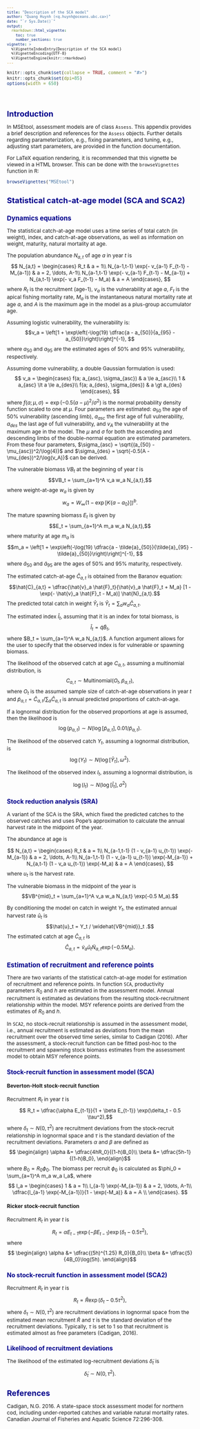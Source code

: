 ```yaml
---
title: "Description of the SCA model"
author: "Quang Huynh (<q.huynh@oceans.ubc.ca>)"
date: "`r Sys.Date()`"
output:
  rmarkdown::html_vignette:
    toc: true
    number_sections: true
vignette: >
  %\VignetteIndexEntry{Description of the SCA model}
  %\VignetteEncoding{UTF-8}
  %\VignetteEngine{knitr::rmarkdown}
---
```

<script type="text/x-mathjax-config">
  MathJax.Hub.Config({ TeX: { equationNumbers: {autoNumber: "all"} } });
</script>

<style type="text/css">

body{ /* Normal  */
   font-size: 12px;
}
td {  /* Table  */
   font-size: 8px;
}
h1 { /* Header 1 */
 font-size: 18px;
 color: DarkBlue;
}
h2 { /* Header 2 */
 font-size: 15px;
 color: DarkBlue;
}
h3 { /* Header 3 */
 font-size: 14px;
 color: DarkBlue;
}
code.r{ /* Code block */
  font-size: 10px;
}
pre { /* Code block */
  font-size: 10px
}
</style>


```r
knitr::opts_chunk$set(collapse = TRUE, comment = "#>")
knitr::opts_chunk$set(dpi=85)
options(width = 650)
```

<br>

# Introduction

In MSEtool, assessment models are of class `Assess`. This appendix provides a brief description and references for the `Assess` objects. Further details regarding parameterization, e.g., fixing parameters, and tuning, e.g., adjusting start parameters, are provided in the function documentation.

For LaTeX equation rendering, it is recommended that this vignette be viewed in a HTML browser. This can be done with the `browseVignettes` function in R:

```r
browseVignettes("MSEtool")
```

# Statistical catch-at-age model (SCA and SCA2)
## Dynamics equations
The statistical catch-at-age model uses a time series of total catch (in weight), index, and catch-at-age observations, as well as information on weight, maturity, natural mortality at age.

The population abundance $N_{a,t}$ of age $a$ in year $t$ is
$$ N_{a,t} =
\begin{cases}
      R_t & a = 1\\
      N_{a-1,t-1} \exp(- v_{a-1} F_{t-1} - M_{a-1}) & a = 2, \ldots, A-1\\
      N_{a-1,t-1} \exp(- v_{a-1} F_{t-1} - M_{a-1}) + N_{a,t-1} \exp(- v_a F_{t-1} - M_a) & a = A
\end{cases},
$$
where $R_t$ is the recruitment (age-1), $v_a$ is the vulnerability at age $a$, $F_t$ is the apical fishing mortality rate, $M_a$ is the instantaneous natural mortality rate at age $a$, and $A$ is the maximum age in the model as a plus-group accumulator age.

Assuming logistic vulnerability, the vulnerability is:
$$v_a = \left[1 + \exp\left(-\log(19) \dfrac{a - a_{50}}{a_{95} - a_{50}}\right)\right]^{-1}, $$
where $a_{50}$ and $a_{95}$ are the estimated ages of 50% and 95% vulnerability, respectively.

Assuming dome vulnerability, a double Gaussian formulation is used:
$$ v_a =
\begin{cases}
      f(a; a_{asc}, \sigma_{asc}) & a \le a_{asc}\\
      1 & a_{asc} \lt a \le a_{des}\\
      f(a; a_{des}, \sigma_{des}) & a \gt a_{des}
\end{cases},
$$
where $f(a; \mu, \sigma) = \exp(-0.5 (a - \mu)^2/\sigma^2)$ is the normal probability density function scaled to one at $\mu$. Four parameters are estimated: $a_{50}$ the age of 50% vulnerability (ascending limb), $a_{asc}$ the first age of full vulnerability, $a_{des}$ the last age of full vulnerability, and $v_A$ the vulnerability at the maximum age in the model. The $\mu$ and $\sigma$ for both the ascending and descending limbs of the double-normal equation are estimated parameters. From these four parameters, $\sigma_{asc} = \sqrt{(a_{50} - \mu_{asc})^2/\log(4)}$ and $\sigma_{des} = \sqrt{-0.5(A - \mu_{des})^2/\log(v_A)}$ can be derived.

The vulnerable biomass $VB_t$ at the beginning of year $t$ is
$$VB_t = \sum_{a=1}^A v_a w_a N_{a,t},$$
where weight-at-age $w_a$ is given by
$$w_a = W_{\infty}(1 - \exp[K\{a-a_0\}])^b.$$

The mature spawning biomass $E_t$ is given by
$$E_t = \sum_{a=1}^A m_a w_a N_{a,t},$$
where maturity at age $m_a$ is
$$m_a = \left[1 + \exp\left(-\log(19) \dfrac{a - \tilde{a}_{50}}{\tilde{a}_{95} - \tilde{a}_{50}}\right)\right]^{-1}, $$
where $\tilde{a}_{50}$ and $\tilde{a}_{95}$ are the ages of 50% and 95% maturity, respectively.

The estimated catch-at-age $\hat{C}_{a,t}$ is obtained from the Baranov equation:
$$\hat{C}_{a,t} = \dfrac{\hat{v}_a \hat{F}_t}{\hat{v}_a \hat{F}_t + M_a} [1 - \exp(- \hat{v}_a \hat{F}_t - M_a)] \hat{N}_{a,t}.$$
The predicted total catch in weight $\hat{Y}_t$ is
$\hat{Y}_t = \sum_a w_a \hat{C}_{a,t}.$

The estimated index $\hat{I}_t$, assuming that it is an index for total biomass, is
$$ \hat{I}_t = \hat{q} \hat{B}_t,$$
where $B_t = \sum_{a=1}^A w_a N_{a,t}$. A function argument allows for the user to specify that the observed index is for vulnerable or spawning biomass.

The likelihood of the observed catch at age $C_{a,t}$, assuming a multinomial distribution, is
$$ C_{a,t} \sim \textrm{Multinomial}(O_t, \hat{p}_{a,t}), $$
where $O_t$ is the assumed sample size of catch-at-age observations in year $t$ and $\hat{p}_{a,t} = \hat{C}_{a,t}/\sum_a\hat{C}_{a,t}$ is annual predicted
proportions of catch-at-age.

If a lognormal distribution for the observed proportions at age is assumed, then the likelihood is
$$\log(p_{a,t}) \sim N(\log[\hat{p}_{a,t}], 0.01/\hat{p}_{a,t}).$$

The likelihood of the observed catch $Y_t$, assuming a lognormal distribution, is
$$\log(Y_t) \sim N(\log[\hat{Y}_t], \omega^2).$$

The likelihood of the observed index $I_t$, assuming a lognormal distribution, is
$$\log(I_t) \sim N(\log[\hat{I}_t], \sigma^2)$$

### Stock reduction analysis (SRA)
A variant of the SCA is the SRA, which fixed the predicted catches to the observed catches and uses Pope's approximation to calculate the annual harvest rate in the midpoint of the year.

The abundance at age is

$$ N_{a,t} =
\begin{cases}
      R_t & a = 1\\
      N_{a-1,t-1} (1 - v_{a-1} u_{t-1}) \exp(-M_{a-1}) & a = 2, \ldots, A-1\\
      N_{a-1,t-1} (1 - v_{a-1} u_{t-1}) \exp(-M_{a-1}) + N_{a,t-1} (1 - v_a u_{t-1}) \exp(-M_a) & a = A
\end{cases},
$$
where $u_t$ is the harvest rate.

The vulnerable biomass in the midpoint of the year is
$$VB^{mid}_t = \sum_{a=1}^A v_a w_a N_{a,t} \exp(-0.5 M_a).$$

By conditioning the model on catch in weight $Y_t$, the estimated annual harvest rate $\hat{u}_t$ is
$$\hat{u}_t = Y_t / \widehat{VB^{mid}}_t .$$
The estimated catch at age $\hat{C}_{a,t}$ is
$$\hat{C}_{a,t} = \hat{v}_a \hat{u}_t \hat{N}_{a,t} \exp(-0.5 M_a).$$


## Estimation of recruitment and reference points

There are two variants of the statistical catch-at-age model for estimation of recruitment and reference points. In function `SCA`, productivity parameters $R_0$ and $h$ are estimated in the assessment model. Annual recruitment is estimated as deviations from the resulting stock-recruitment relationship within the model. MSY reference points are derived from the estimates of $R_0$ and $h$.

In `SCA2`, no stock-recruit relationship is assumed in the assessment model, i.e., annual recruitment is estimated as deviations from the mean recruitment over the observed time series, similar to Cadigan (2016). After the assessment, a stock-recruit function can be fitted post-hoc to the recruitment and spawning stock biomass estimates from the assessment model to obtain MSY reference points.

### Stock-recruit function in assessment model (SCA)

#### Beverton-Holt stock-recruit function

Recruitment $R_t$ in year $t$ is
$$ R_t = \dfrac{\alpha E_{t-1}}{1 + \beta E_{t-1}} \exp(\delta_t - 0.5 \tau^2),$$
where $\delta_t \sim N(0, \tau^2)$ are recruitment deviations from the stock-recruit relationship in lognormal space and $\tau$ is the standard deviation of the recruitment deviations. Parameters $\alpha$ and $\beta$ are defined as
$$ \begin{align}
\alpha &= \dfrac{4hR_0}{(1-h)B_0}\\
\beta &= \dfrac{5h-1}{(1-h)B_0},
\end{align}$$
where $B_0 = R_0 \phi_0$. The biomass per recruit $\phi_0$ is calculated as $\phi_0 = \sum_{a=1}^A m_a w_a l_a$, where
$$
l_a =
\begin{cases}
      1 & a = 1\\
      l_{a-1} \exp(-M_{a-1}) & a = 2, \ldots, A-1\\
      \dfrac{l_{a-1} \exp(-M_{a-1})}{1 - \exp(-M_a)} & a = A \\
\end{cases}.
$$

#### Ricker stock-recruit function

Recruitment $R_t$ in year $t$ is
$$ R_t = \alpha E_{t-1} \exp(-\beta E_{t-1}) \exp(\delta_t - 0.5 \tau^2),$$
where
$$ \begin{align}
\alpha &= \dfrac{(5h)^{1.25} R_0}{B_0}\\
\beta &= \dfrac{5}{4B_0}\log(5h).
\end{align}$$


### No stock-recruit function in assessment model (SCA2)

Recruitment $R_t$ in year $t$ is
$$R_t = \bar{R} \exp(\delta_t - 0.5 \tau^2), $$
where $\delta_t \sim N(0, \tau^2)$ are recruitment deviations in lognormal space from the estimated mean recruitment $\bar{R}$ and $\tau$ is the standard deviation of the recruitment deviations. Typically, $\tau$ is set to 1 so that recruitment is estimated almost as free parameters (Cadigan, 2016).

### Likelihood of recruitment deviations
The likelihood of the estimated log-recruitment deviations $\hat{\delta}_t$ is
$$\hat{\delta}_t \sim N(0, \tau^2).$$

# References

Cadigan, N.G. 2016. A state-space stock assessment model for northern cod, including under-reported catches and variable natural mortality rates. Canadian Journal of Fisheries and Aquatic Science 72:296-308.
